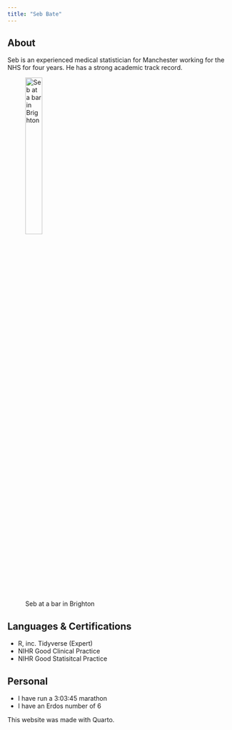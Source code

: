 ```yaml
---
title: "Seb Bate"
---
```


## About

Seb is an experienced medical statistician for Manchester working for the NHS for four years. He has a strong academic track record.

![Seb at a bar in Brighton](images/pfp.jpg){width=30%}

## Languages & Certifications

-   R, inc. Tidyverse (Expert)
-   NIHR Good Clinical Practice
-   NIHR Good Statisitcal Practice

## Personal

- I have run a 3:03:45 marathon
- I have an Erdos number of 6

This website was made with Quarto.